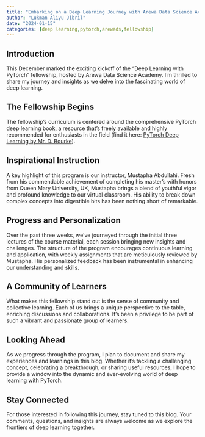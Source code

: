 ```yaml
---
title: "Embarking on a Deep Learning Journey with Arewa Data Science Academy's Deep Learning with PyTorch Fellowship"
author: "Lukman Aliyu Jibril"
date: "2024-01-15"
categories: [deep learning,pytorch,arewads,fellowship]
---
```



## Introduction

This December marked the exciting kickoff of the "Deep Learning with PyTorch" fellowship, hosted by Arewa Data Science Academy. I'm thrilled to share my journey and insights as we delve into the fascinating world of deep learning.

## The Fellowship Begins

The fellowship's curriculum is centered around the comprehensive PyTorch deep learning book, a resource that's freely available and highly recommended for enthusiasts in the field (find it here: [PyTorch Deep Learning by Mr. D. Bourke](https://github.com/mrdbourke/pytorch-deep-learning)).

## Inspirational Instruction

A key highlight of this program is our instructor, Mustapha Abdullahi. Fresh from his commendable achievement of completing his master's with honors from Queen Mary University, UK, Mustapha brings a blend of youthful vigor and profound knowledge to our virtual classroom. His ability to break down complex concepts into digestible bits has been nothing short of remarkable.

## Progress and Personalization

Over the past three weeks, we've journeyed through the initial three lectures of the course material, each session bringing new insights and challenges. The structure of the program encourages continuous learning and application, with weekly assignments that are meticulously reviewed by Mustapha. His personalized feedback has been instrumental in enhancing our understanding and skills.

## A Community of Learners

What makes this fellowship stand out is the sense of community and collective learning. Each of us brings a unique perspective to the table, enriching discussions and collaborations. It's been a privilege to be part of such a vibrant and passionate group of learners.

## Looking Ahead

As we progress through the program, I plan to document and share my experiences and learnings in this blog. Whether it's tackling a challenging concept, celebrating a breakthrough, or sharing useful resources, I hope to provide a window into the dynamic and ever-evolving world of deep learning with PyTorch.

## Stay Connected
For those interested in following this journey, stay tuned to this blog. Your comments, questions, and insights are always welcome as we explore the frontiers of deep learning together.

